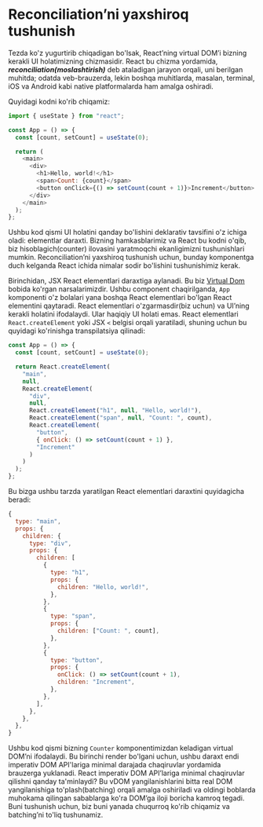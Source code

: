 # Reconciliation’ni yaxshiroq tushunish

Tezda ko'z yugurtirib chiqadigan bo'lsak, React’ning virtual DOM’i bizning kerakli UI holatimizning chizmasidir. React bu chizma yordamida, ***reconciliation(moslashtirish)*** deb ataladigan jarayon orqali, uni berilgan muhitda; odatda veb-brauzerda, lekin boshqa muhitlarda, masalan, terminal, iOS va Android kabi native platformalarda ham amalga oshiradi.

Quyidagi kodni ko'rib chiqamiz:
``` js copy
import { useState } from "react";

const App = () => {
  const [count, setCount] = useState(0);

  return (
    <main>
      <div>
        <h1>Hello, world!</h1>
        <span>Count: {count}</span>
        <button onClick={() => setCount(count + 1)}>Increment</button>
      </div>
    </main>
  );
};
```

Ushbu kod qismi UI holatini qanday bo'lishini deklarativ tavsifini o'z ichiga oladi: elementlar daraxti. Bizning hamkasblarimiz va React bu kodni o'qib, biz hisoblagich(counter) ilovasini yaratmoqchi ekanligimizni tushunishlari mumkin. Reconciliation’ni yaxshiroq tushunish uchun, bunday komponentga duch kelganda React ichida nimalar sodir bo'lishini tushunishimiz kerak.

Birinchidan, JSX React elementlari daraxtiga aylanadi. Bu biz [Virtual Dom](/docs/react/virtual-dom) bobida ko'rgan narsalarimizdir. Ushbu component chaqirilganda, `App` komponenti o'z bolalari yana boshqa React elementlari bo'lgan React elementini qaytaradi. React elementlari o'zgarmasdir(biz uchun) va UI’ning kerakli holatini ifodalaydi. Ular haqiqiy UI holati emas. React elementlari `React.createElement` yoki JSX `<` belgisi orqali yaratiladi, shuning uchun bu quyidagi ko'rinishga transpilatsiya qilinadi:
``` js copy
const App = () => {
  const [count, setCount] = useState(0);

  return React.createElement(
    "main",
    null,
    React.createElement(
      "div",
      null,
      React.createElement("h1", null, "Hello, world!"),
      React.createElement("span", null, "Count: ", count),
      React.createElement(
        "button",
        { onClick: () => setCount(count + 1) },
        "Increment"
      )
    )
  );
};
```

Bu bizga ushbu tarzda yaratilgan React elementlari daraxtini quyidagicha beradi:
``` js copy
{
  type: "main",
  props: {
    children: {
      type: "div",
      props: {
        children: [
          {
            type: "h1",
            props: {
              children: "Hello, world!",
            },
          },
          {
            type: "span",
            props: {
              children: ["Count: ", count],
            },
          },
          {
            type: "button",
            props: {
              onClick: () => setCount(count + 1),
              children: "Increment",
            },
          },
        ],
      },
    },
  },
}
```

Ushbu kod qismi bizning `Counter` komponentimizdan keladigan virtual DOM’ni ifodalaydi. Bu birinchi render bo'lgani uchun, ushbu daraxt endi imperativ DOM API'lariga minimal darajada chaqiruvlar yordamida brauzerga yuklanadi. React imperativ DOM API’lariga minimal chaqiruvlar qilishni qanday ta'minlaydi? Bu vDOM yangilanishlarini bitta real DOM yangilanishiga to'plash(batching) orqali amalga oshiriladi va oldingi boblarda muhokama qilingan sabablarga ko'ra DOM’ga iloji boricha kamroq tegadi. Buni tushunish uchun, biz buni yanada chuqurroq ko'rib chiqamiz va batching’ni to'liq tushunamiz.